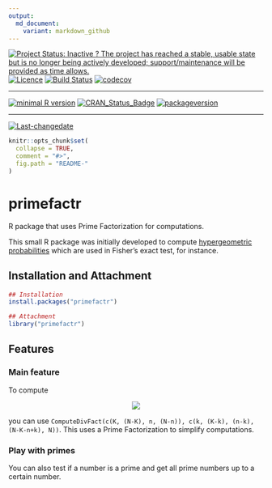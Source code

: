 ```yaml
---
output:
  md_document:
    variant: markdown_github
---
```

[![Project Status: Inactive ? The project has reached a stable, usable state but is no longer being actively developed; support/maintenance will be provided as time allows.](http://www.repostatus.org/badges/latest/inactive.svg)](http://www.repostatus.org/#inactive)
[![Licence](https://img.shields.io/badge/licence-GPL--3-blue.svg)](https://www.gnu.org/licenses/gpl-3.0.en.html)
[![Build Status](https://travis-ci.org/privefl/primefactr.svg?branch=master)](https://travis-ci.org/privefl/primefactr)
[![codecov](https://codecov.io/gh/privefl/primefactr/branch/master/graph/badge.svg)](https://codecov.io/gh/privefl/primefactr)
 
---
 
[![minimal R version](https://img.shields.io/badge/R%3E%3D-3.2.3-6666ff.svg)](https://cran.r-project.org/)
[![CRAN_Status_Badge](http://www.r-pkg.org/badges/version/primefactr)](https://cran.r-project.org/package=primefactr)
[![packageversion](https://img.shields.io/badge/Package%20version-0.1.0-orange.svg?style=flat-square)](commits/master)
 
---
 
[![Last-changedate](https://img.shields.io/badge/last%20change-`r gsub('-', '--', Sys.Date())`-yellowgreen.svg)](/commits/master)
 
<!-- README.md is generated from README.Rmd. Please edit that file -->

```r
knitr::opts_chunk$set(
  collapse = TRUE,
  comment = "#>",
  fig.path = "README-"
)
```

# primefactr
R package that uses Prime Factorization for computations.

This small R package was initially developed to compute [hypergeometric probabilities](https://en.wikipedia.org/wiki/Hypergeometric_distribution) which are used in Fisher's exact test, for instance.

## Installation and Attachment

```r
## Installation
install.packages("primefactr")

## Attachment
library("primefactr")
```

## Features

### Main feature
To compute <p align="center"><img src="https://github.com/privefl/primefactr/blob/master/CodeCogsEqn.png"></p> you can use `ComputeDivFact(c(K, (N-K), n, (N-n)), c(k, (K-k), (n-k), (N-K-n+k), N))`. This uses a Prime Factorization to simplify computations.

### Play with primes
You can also test if a number is a prime and get all prime numbers up to a certain number.
